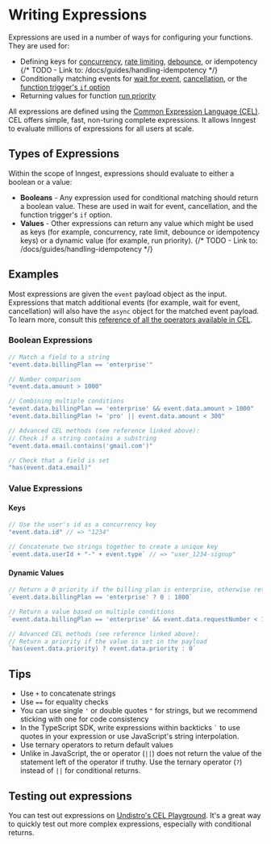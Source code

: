 # Writing Expressions

Expressions are used in a number of ways for configuring your functions. They are used for:

* Defining keys for [concurrency](/docs/functions/concurrency), [rate limiting](/docs/reference/functions/rate-limit), [debounce](/docs/reference/functions/debounce), or idempotency {/* TODO - Link to: /docs/guides/handling-idempotency */}
* Conditionally matching events for [wait for event](/docs/reference/functions/step-wait-for-event), [cancellation](/docs/functions/cancellation), or the [function trigger's `if` option](/docs/reference/functions/create#trigger)
* Returning values for function [run priority](/docs/reference/functions/run-priority)

All expressions are defined using the [Common Expression Language (CEL)](https://github.com/google/cel-go). CEL offers simple, fast, non-turing complete expressions. It allows Inngest to evaluate millions of expressions for all users at scale.

## Types of Expressions

Within the scope of Inngest, expressions should evaluate to either a boolean or a value:

* **Booleans** - Any expression used for conditional matching should return a boolean value. These are used in wait for event, cancellation, and the function trigger's `if` option.
* **Values** - Other expressions can return any value which might be used as keys (for example, concurrency, rate limit, debounce or idempotency keys) or a dynamic value (for example, run priority). {/* TODO - Link to: /docs/guides/handling-idempotency */}

## Examples

Most expressions are given the `event` payload object as the input. Expressions that match additional events (for example, wait for event, cancellation) will also have the `async` object for the matched event payload. To learn more, consult this [reference of all the operators available in CEL](https://github.com/google/cel-spec/blob/master/doc/langdef.md#list-of-standard-definitions).

### Boolean Expressions

```js
// Match a field to a string
"event.data.billingPlan == 'enterprise'"

// Number comparison
"event.data.amount > 1000"

// Combining multiple conditions
"event.data.billingPlan == 'enterprise' && event.data.amount > 1000"
"event.data.billingPlan != 'pro' || event.data.amount < 300"

// Advanced CEL methods (see reference linked above):
// Check if a string contains a substring
"event.data.email.contains('gmail.com')"

// Check that a field is set
"has(event.data.email)"
```

### Value Expressions

#### Keys

```js
// Use the user's id as a concurrency key
"event.data.id" // => "1234"

// Concatenate two strings together to create a unique key
`event.data.userId + "-" + event.type` // => "user_1234-signup"
```

#### Dynamic Values

```js
// Return a 0 priority if the billing plan is enterprise, otherwise return 1800
`event.data.billingPlan == 'enterprise' ? 0 : 1800`

// Return a value based on multiple conditions
`event.data.billingPlan == 'enterprise' && event.data.requestNumber < 10 ? 0 : 1800`

// Advanced CEL methods (see reference linked above):
// Return a priority if the value is set in the payload
`has(event.data.priority) ? event.data.priority : 0`
```

## Tips

* Use `+` to concatenate strings
* Use `==` for equality checks
* You can use single `'` or double quotes `"` for strings, but we recommend sticking with one for code consistency
* In the TypeScript SDK, write expressions within backticks `` ` `` to use quotes in your expression or use JavaScript's string interpolation.
* Use ternary operators to return default values
* Unlike in JavaScript, the or operator (`||`) does not return the value of the statement left of the operator if truthy. Use the ternary operator (`?`) instead of `||` for conditional returns.


## Testing out expressions

You can test out expressions on [Undistro's CEL Playground](https://playcel.undistro.io/). It's a great way to quickly test out more complex expressions, especially with conditional returns.